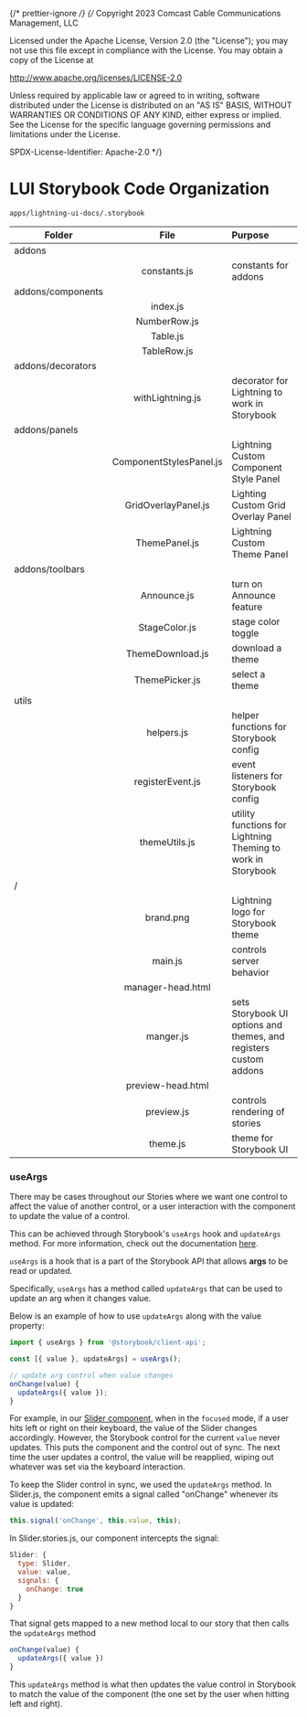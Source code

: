{/* prettier-ignore */}
{/*
Copyright 2023 Comcast Cable Communications Management, LLC

Licensed under the Apache License, Version 2.0 (the "License");
you may not use this file except in compliance with the License.
You may obtain a copy of the License at

http://www.apache.org/licenses/LICENSE-2.0

Unless required by applicable law or agreed to in writing, software
distributed under the License is distributed on an "AS IS" BASIS,
WITHOUT WARRANTIES OR CONDITIONS OF ANY KIND, either express or implied.
See the License for the specific language governing permissions and
limitations under the License.

SPDX-License-Identifier: Apache-2.0
\*/}


<Meta title="Docs/Storybook Structure" />

# LUI Storybook Code Organization

`apps/lightning-ui-docs/.storybook`

| Folder            |          File           | Purpose                                                           |
| ----------------- | :---------------------: | :---------------------------------------------------------------- |
| addons            |                         |                                                                   |
|                   |      constants.js       | constants for addons                                              |
| addons/components |                         |                                                                   |
|                   |        index.js         |                                                                   |
|                   |      NumberRow.js       |                                                                   |
|                   |        Table.js         |                                                                   |
|                   |       TableRow.js       |                                                                   |
| addons/decorators |                         |                                                                   |
|                   |    withLightning.js     | decorator for Lightning to work in Storybook                      |
| addons/panels     |                         |                                                                   |
|                   | ComponentStylesPanel.js | Lightning Custom Component Style Panel                            |
|                   |   GridOverlayPanel.js   | Lighting Custom Grid Overlay Panel                                |
|                   |      ThemePanel.js      | Lightning Custom Theme Panel                                      |
| addons/toolbars   |                         |                                                                   |
|                   |       Announce.js       | turn on Announce feature                                          |
|                   |      StageColor.js      | stage color toggle                                                |
|                   |    ThemeDownload.js     | download a theme                                                  |
|                   |     ThemePicker.js      | select a theme                                                    |
| utils             |                         |                                                                   |
|                   |       helpers.js        | helper functions for Storybook config                             |
|                   |    registerEvent.js     | event listeners for Storybook config                              |
|                   |      themeUtils.js      | utility functions for Lightning Theming to work in Storybook      |
| /                 |                         |                                                                   |
|                   |        brand.png        | Lightning logo for Storybook theme                                |
|                   |         main.js         | controls server behavior                                          |
|                   |    manager-head.html    |                                                                   |
|                   |        manger.js        | sets Storybook UI options and themes, and registers custom addons |
|                   |    preview-head.html    |                                                                   |
|                   |       preview.js        | controls rendering of stories                                     |
|                   |        theme.js         | theme for Storybook UI                                            |

### useArgs

There may be cases throughout our Stories where we want one control to affect the value of another control, or a user interaction with the component to update the value of a control.

This can be achieved through Storybook's `useArgs` hook and `updateArgs` method. For more information, check out the documentation [here](https://storybook.js.org/docs/vue/addons/addons-api#useargs).

`useArgs` is a hook that is a part of the Storybook API that allows **args** to be read or updated.

Specifically, `useArgs` has a method called `updateArgs` that can be used to update an arg when it changes value.

Below is an example of how to use `updateArgs` along with the value property:

```js
import { useArgs } from '@storybook/client-api';

const [{ value }, updateArgs] = useArgs();

// update arg control when value changes
onChange(value) {
  updateArgs({ value });
}
```

For example, in our [Slider component](?path=/docs/components-slider--docs), when in the `focused` mode, if a user hits left or right on their keyboard, the value of the Slider changes accordingly. However, the Storybook control for the current `value` never updates. This puts the component and the control out of sync. The next time the user updates a control, the value will be reapplied, wiping out whatever was set via the keyboard interaction.

To keep the Slider control in sync, we used the `updateArgs` method. In Slider.js, the component emits a signal called "onChange" whenever its value is updated:

```js
this.signal('onChange', this.value, this);
```

In Slider.stories.js, our component intercepts the signal:

```js
Slider: {
  type: Slider,
  value: value,
  signals: {
    onChange: true
  }
}
```

That signal gets mapped to a new method local to our story that then calls the `updateArgs` method

```js
onChange(value) {
  updateArgs({ value })
}
```

This `updateArgs` method is what then updates the value control in Storybook to match the value of the component (the one set by the user when hitting left and right).
